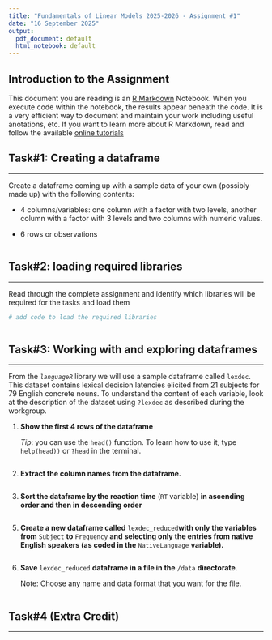 ```yaml
---
title: "Fundamentals of Linear Models 2025-2026 - Assignment #1"
date: "16 September 2025"
output:
  pdf_document: default
  html_notebook: default
---
```


## Introduction to the Assignment

This document you are reading is an [R Markdown](http://rmarkdown.rstudio.com) Notebook. When you execute code within the notebook, the results appear beneath the code. It is a very efficient way to document and maintain your work including useful anotations, etc. If you want to learn more about R Markdown, read and follow the available [online tutorials](https://rmarkdown.rstudio.com/lesson-1.html)

## Task#1: Creating a dataframe

------------------------------------------------------------------------

Create a dataframe coming up with a sample data of your own (possibly made up) with the following contents:

-   4 columns/variables: one column with a factor with two levels, another column with a factor with 3 levels and two columns with numeric values.

-   6 rows or observations

```r



```

## Task#2: loading required libraries

------------------------------------------------------------------------

Read through the complete assignment and identify which libraries will be required for the tasks and load them

```r
# add code to load the required libraries



```

## Task#3: Working with and exploring dataframes

------------------------------------------------------------------------

From the *`languageR`* library we will use a sample dataframe called `lexdec`. This dataset contains lexical decision latencies elicited from 21 subjects for 79 English concrete nouns. To understand the content of each variable, look at the description of the dataset using `?lexdec` as described during the workgroup.

1.  **Show the first 4 rows of the dataframe**

    *Tip*: you can use the `head()` function. To learn how to use it, type `help(head))` or `?head` in the terminal.

```r


```

2.  **Extract the column names from the dataframe.**

```r


```

3.  **Sort the dataframe by the reaction time** (`RT` variable) **in ascending order and then in descending order**

```r


```

5.  **Create a new dataframe called** `lexdec_reduced`**with only the variables from** `Subject` **to** `Frequency` **and selecting only the entries from native English speakers (as coded in the** `NativeLanguage` **variable).**

```r


```

6.  **Save** `lexdec_reduced` **dataframe in a file in the** `/data` **directorate**.

    Note: Choose any name and data format that you want for the file.

```r


```

## Task#4 (Extra Credit)

------------------------------------------------------------------------
